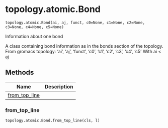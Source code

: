 # topology.atomic.Bond { #kimmdy.topology.atomic.Bond }

`topology.atomic.Bond(ai, aj, funct, c0=None, c1=None, c2=None, c3=None, c4=None, c5=None)`

Information about one bond

A class containing bond information as in the bonds section of the topology.
From gromacs topology:
'ai', 'aj', 'funct', 'c0', 'c1', 'c2', 'c3', 'c4', 'c5'
With ai < aj

## Methods

| Name | Description |
| --- | --- |
| [from_top_line](#kimmdy.topology.atomic.Bond.from_top_line) |  |

### from_top_line { #kimmdy.topology.atomic.Bond.from_top_line }

`topology.atomic.Bond.from_top_line(cls, l)`